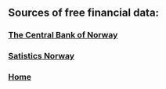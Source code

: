
<Head>
  <title>My Blog</title>
</Head>

## Sources of free financial data:

### [The Central Bank of Norway](https://www.norges-bank.no/en/topics/Statistics/open-data/)

### [Satistics Norway](https://www.ssb.no/en/api)

### [Home](.)
